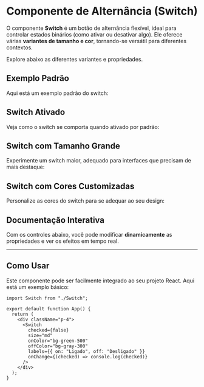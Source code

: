 
<Meta of={Story} />

# Componente de Alternância (Switch)

O componente **Switch** é um botão de alternância flexível, ideal para controlar estados binários (como ativar ou desativar algo). Ele oferece várias **variantes de tamanho e cor**, tornando-se versátil para diferentes contextos.

<Subtitle>Explore abaixo as diferentes variantes e propriedades.</Subtitle>

## Exemplo Padrão
Aqui está um exemplo padrão do switch:
<Canvas of={Story.Default} />

## Switch Ativado
Veja como o switch se comporta quando ativado por padrão:
<Canvas of={Story.Checked} />

## Switch com Tamanho Grande
Experimente um switch maior, adequado para interfaces que precisam de mais destaque:
<Canvas of={Story.Large} />

## Switch com Cores Customizadas
Personalize as cores do switch para se adequar ao seu design:
<Canvas of={Story.CustomColors} />

## Documentação Interativa
Com os controles abaixo, você pode modificar **dinamicamente** as propriedades e ver os efeitos em tempo real.

<Primary />
<Controls />

---

## Como Usar

Este componente pode ser facilmente integrado ao seu projeto React. Aqui está um exemplo básico:

```tsx
import Switch from "./Switch";

export default function App() {
  return (
    <div className="p-4">
      <Switch
        checked={false}
        size="md"
        onColor="bg-green-500"
        offColor="bg-gray-300"
        labels={{ on: "Ligado", off: "Desligado" }}
        onChange={(checked) => console.log(checked)}
      />
    </div>
  );
}
